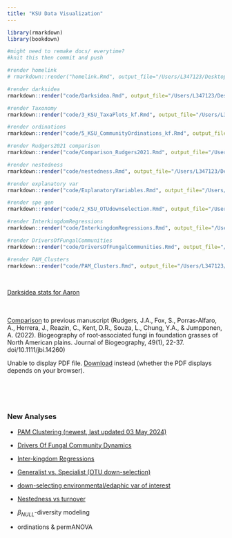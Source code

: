 ```yaml
---
title: "KSU Data Visualization"
---
```


```r
library(rmarkdown)
library(bookdown)

#might need to remake docs/ everytime?
#knit this then commit and push

#render homelink
# rmarkdown::render("homelink.Rmd", output_file="/Users/L347123/Desktop/ksu-paired-amplicon-workflow/code/homelink")

#render darksidea
rmarkdown::render("code/Darksidea.Rmd", output_file="/Users/L347123/Desktop/ksu-paired-amplicon-workflow/docs/github_darksidea")

#render Taxonomy
rmarkdown::render("code/3_KSU_TaxaPlots_kf.Rmd", output_file="/Users/L347123/Desktop/ksu-paired-amplicon-workflow/docs/github_taxonomy")

#render ordinations
rmarkdown::render("code/5_KSU_CommunityOrdinations_kf.Rmd", output_file="/Users/L347123/Desktop/ksu-paired-amplicon-workflow/docs/github_ordinations")

#render Rudgers2021 comparison
rmarkdown::render("code/Comparison_Rudgers2021.Rmd", output_file="/Users/L347123/Desktop/ksu-paired-amplicon-workflow/docs/github_Comparison_Rudgers2021")

#render nestedness
rmarkdown::render("code/nestedness.Rmd", output_file="/Users/L347123/Desktop/ksu-paired-amplicon-workflow/docs/github_nestedness")

#render explanatory var
rmarkdown::render("code/ExplanatoryVariables.Rmd", output_file="/Users/L347123/Desktop/ksu-paired-amplicon-workflow/docs/github_explanatoryVariables")

#render spe gen
rmarkdown::render("code/2_KSU_OTUdownselection.Rmd", output_file="/Users/L347123/Desktop/ksu-paired-amplicon-workflow/docs/github_generalist_v_specialist")

#render InterkingdomRegressions
rmarkdown::render("code/InterkingdomRegressions.Rmd", output_file="/Users/L347123/Desktop/ksu-paired-amplicon-workflow/docs/github_InterkingdomRegressions")

#render DriversOfFungalCommunities
rmarkdown::render("code/DriversOfFungalCommunities.Rmd", output_file="/Users/L347123/Desktop/ksu-paired-amplicon-workflow/docs/github_DriversOfFungalCommunities2")

#render PAM_Clusters
rmarkdown::render("code/PAM_Clusters.Rmd", output_file="/Users/L347123/Desktop/ksu-paired-amplicon-workflow/docs/github_PAM_Clusters")
```

\

<a href="github_darksidea.html" target="_blank">Darksidea stats for Aaron</a>

\
\
<a href="github_Comparison_Rudgers2021.html" target="_blank">Comparison</a> to previous manuscript (Rudgers, J.A., Fox, S., Porras‐Alfaro, A., Herrera, J., Reazin, C., Kent, D.R., Souza, L., Chung, Y.A., & Jumpponen, A. (2022). Biogeography of root‐associated fungi in foundation grasses of North American plains. Journal of Biogeography, 49(1), 22-37. doi/10.1111/jbi.14260)\
<object data="/Users/L347123/Desktop/ksu-paired-amplicon-workflow/docs/JournalofBiogeography2021_Rudgers_BiogeographyOfRootAssociatedFungiInFoundationGrassesOfNorthAmericanPlains.pdf" type="application/pdf" width="100%" height="500px">

<p>Unable to display PDF file. <a href="/Users/L347123/Desktop/ksu-paired-amplicon-workflow/docs/JournalofBiogeography2021_Rudgers_BiogeographyOfRootAssociatedFungiInFoundationGrassesOfNorthAmericanPlains.pdf">Download</a> instead (whether the PDF displays depends on your browser).</p>

</object>

\
\
\

### New Analyses {.unnumbered}

-   <a href="github_PAM_Clusters.html" target="_blank">PAM Clustering (newest, last updated 03 May 2024)</a>

-   <a href="github_DriversOfFungalCommunities2.html" target="_blank">Drivers Of Fungal Community Dynamics</a>

-   <a href="github_InterkingdomRegressions.html" target="_blank">Inter-kingdom Regressions</a>

-   <a href="github_generalist_v_specialist.html" target="_blank">Generalist vs. Specialist (OTU down-selection)</a>

-   <a href="github_explanatoryVariables.html" target="_blank">down-selecting environmental/edaphic var of interest</a>

-   <a href="github_nestedness.html" target="_blank">Nestedness vs turnover</a>

-   $\beta_{NULL}$-diversity modeling

-   ordinations & permANOVA
